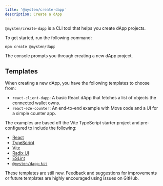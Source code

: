 ```yaml
---
title: '@mysten/create-dapp'
description: Create a dApp
---
```


`@mysten/create-dapp` is a CLI tool that helps you create dApp projects.

To get started, run the following command:

```sh npm2yarn
npm create @mysten/dapp
```

The console prompts you through creating a new dApp project.

## Templates

When creating a new dApp, you have the following templates to choose from:

- `react-client-dapp`: A basic React dApp that fetches a list of objects the connected wallet owns.
- `react-e2e-counter`: An end-to-end example with Move code and a UI for a simple counter app.

The examples are based off the Vite TypeScript starter project and pre-configured to include the
following:

- [React](https://react.dev/)
- [TypeScript](https://www.typescriptlang.org/)
- [Vite](https://vitejs.dev/)
- [Radix UI](https://www.radix-ui.com/)
- [ESLint](https://eslint.org/)
- [`@mysten/dapp-kit`](https://sdk.mystenlabs.com/dapp-kit)

These templates are still new. Feedback and suggestions for improvements or future templates are
highly encouraged using issues on GitHub.
